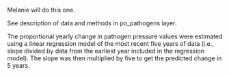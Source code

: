 Melanie will do this one.

See description of data and methods in po_pathogens layer.

The proportional yearly change in pathogen pressure values were estimated using a linear regression model of the most recent five years of data (i.e., slope divided by data from the earliest year included in the regression model).  The slope was then multiplied by five to get the predicted change in 5 years.  


